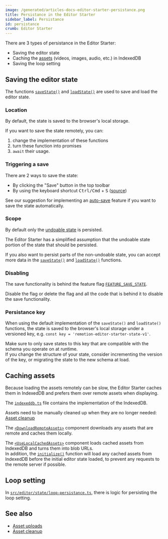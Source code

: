 ```yaml
---
image: /generated/articles-docs-editor-starter-persistance.png
title: Persistance in the Editor Starter
sidebar_label: Persistance
id: persistance
crumb: Editor Starter
---
```


There are 3 types of persistance in the Editor Starter:

- Saving the editor state
- Caching the [assets](/docs/editor-starter/tracks-items-assets) (videos, images, audio, etc.) in IndexedDB
- Saving the loop setting

## Saving the editor state

The functions [`saveState()`](https://github.com/search?q=repo%3Aremotion-dev%2Feditor-starter%20const%20saveState&type=code) and [`loadState()`](https://github.com/search?q=repo%3Aremotion-dev%2Feditor-starter%20const%20loadState&type=code) are used to save and load the editor state.

### Location

By default, the state is saved to the browser's local storage.

If you want to save the state remotely, you can:

1. change the implementation of these functions
2. turn these function into promises
3. `await` their usage.

### Triggering a save

There are 2 ways to save the state:

- By clicking the "Save" button in the top toolbar
- By using the keyboard shortcut <kbd>Ctrl/Cmd</kbd> + <kbd>S</kbd> ([source](https://github.com/search?q=repo%3Aremotion-dev%2Feditor-starter+const+SaveShortcut&type=code))

See our suggestion for implementing an [auto-save](/docs/editor-starter/features-not-included#auto-save) feature if you want to save the state automatically.

### Scope

By default only the [undoable state](/docs/editor-starter/state-management#undoable-state) is persisted.

The Editor Starter has a simplified assumption that the undoable state portion of the state that should be persisted.

If you also want to persist parts of the non-undoable state, you can accept more data in the [`saveState()`](https://github.com/search?q=repo%3Aremotion-dev%2Feditor-starter%20const%20saveState&type=code) and [`loadState()`](https://github.com/search?q=repo%3Aremotion-dev%2Feditor-starter%20const%20loadState&type=code) functions.

### Disabling

The save functionality is behind the feature flag [`FEATURE_SAVE_STATE`](https://github.com/search?q=repo%3Aremotion-dev%2Feditor-starter%20FEATURE_SAVE_STATE&type=code).

Disable the flag or delete the flag and all the code that is behind it to disable the save functionality.

### Persistance key

When using the default implementation of the `saveState()` and `loadState()` functions, the state is saved to the browser's local storage under a versioned key, e.g. `const key = 'remotion-editor-starter-state-v1'`.

Make sure to only save states to this key that are compatible with the schema you operate on at runtime.  
If you change the structure of your state, consider incrementing the version of the key, or migrating the state to the new schema at load.

## Caching assets

Because loading the assets remotely can be slow, the Editor Starter caches them in IndexedDB and prefers them over remote assets when displaying.

The [`indexeddb.ts`](https://github.com/remotion-dev/editor-starter/blob/main/src/editor/caching/indexeddb.ts) file contains the implementation of the IndexedDB.

Assets need to be manually cleaned up when they are no longer needed: [Asset cleanup](/docs/editor-starter/asset-cleanup)

The [`<DownloadRemoteAssets>`](https://github.com/search?q=repo%3Aremotion-dev%2Feditor-starter%20DownloadRemoteAssets&type=code) component downloads any assets that are remote and caches them locally.

The [`<UseLocalCachedAssets>`](https://github.com/search?q=repo%3Aremotion-dev%2Feditor-starter%20UseLocalCachedAssets&type=code) component loads cached assets from IndexedDB and turns them into blob URLs.  
In addition, the [`initialize()`](https://github.com/search?q=repo%3Aremotion-dev%2Feditor-starter+const+initialize&type=code) function will load any cached assets from IndexedDB before the initial editor state loaded, to prevent any requests to the remote server if possible.

## Loop setting

In [`src/editor/state/loop-persistance.ts`](https://github.com/remotion-dev/editor-starter/blob/main/src/editor/state/loop-persistance.ts), there is logic for persisting the loop setting.

## See also

- [Asset uploads](/docs/editor-starter/asset-uploads)
- [Asset cleanup](/docs/editor-starter/asset-cleanup)
